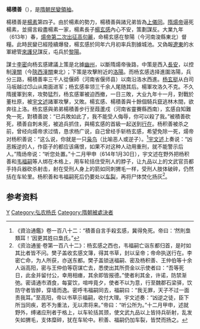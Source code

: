 '''楊積善'''（{{bd|？||614年|1月30日}}），是[[隋朝|隋朝]][[隋末民變|民變領袖]]。

楊積善是[[楊素|楊素]]第四子。由於楊素的勢力，楊積善與諸兄弟皆為[[開府儀同三司|上儀同]]。[[隋煬帝|隋煬帝]]逼死楊素，並揚言殺盡楊素一家，楊素長子[[楊玄感|楊玄感]]內心不安，策劃謀反。大業九年（613年）春，[[隋與高句麗的戰爭|煬帝第二次出征高句麗]]，命楊玄感在黎陽（今河南浚縣東北）督糧。此時民變已經陸續爆發，楊玄感於同年六月初率兵割據城池。又偽報[[遼東|遼東]]的水軍總管[[來護兒|來護兒]]謀反，屯兵於[[黎陽|黎陽]]。

謀士[[李密|李密]]向杨玄感建議上策是北據[[幽州|幽州]]，以斷隋煬帝後路，中策是西入[[長安|長安]]，以控制[[潼關|潼關]]（今[[陝西|陝西]][[潼關|潼關]]東北）；下策是攻擊附近的[[洛陽|洛陽]]。而杨玄感选择進圍洛陽，兵分三路，楊積善率三千人從偃師（河南省偃师县）以南沿洛水西進。[[杨玄挺|杨玄挺]]从白司马坂越过邙山从南面进军；杨玄感率领三千余人尾随其后。楊軍攻洛久不克。不久隋援軍到來，攻勢猛烈，杨玄感軍被迫西撤，一日三敗，大业九年十一月，對戰於董杜原，被[[宇文述|宇文述]]諸軍攻擊，又敗。楊玄感、楊積善與十餘個騎兵竄逃林木間，欲奔往上洛。杨玄感與弟弟楊積善步行至葭蘆戍（河南省靈賽縣西南），玄感自知難免一死，對積善說：“已兵敗如此了，我不能受人侮辱，你可以殺了我。”被積善砍死，積善自刺未死，被追兵抓住，與楊玄感的首級一起送到[[行在|行在]]。杨积善被杀之前，曾经向煬帝求过情，恳求杨广说，自己曾经手斩杨玄感，希望免除一死，煬帝对杨积善说：“这么说，你就是一只[[貓頭鷹|枭鸟]]（比喻恶人或逆子）。<ref>《資治通鑑》卷一百八十二：“積善自言手殺玄感，冀得免死。帝曰：‘然則梟類耳！’因更其姓曰梟氏。”</ref>[[宇文述|宇文述]]上奏说：“凶恶叛逆的人，作臣子的都应该痛恨，如果不对这种人动用重刑，就不能警示后人。”隋炀帝说：“听您处置。”十二月甲申（614年1月30日），宇文述在野外把杨积善和[[韦福嗣|韦福嗣]]等人绑在木格上，用车轮括住受刑人的脖子，让九品以上的文武官员都手持兵器砍杀射击，射在受刑人身上的箭如同刺猬毛一样，受刑人肢体破碎，仍然括在车轮里。杨积善和韦福嗣死后仍要处以[[车裂|车裂]]，再将尸体焚化扬灰<ref>《资治通鉴·卷第一百八十二》：杨玄感之西也，韦福嗣亡诣东都归首，是时如其比者皆不问。樊子盖收玄感文簿，得其书草，封以呈帝；帝命执送行在。李密亡命，为人所获，亦送东都。樊子盖锁送福嗣、密及杨积善、王仲伯等十余人诣高阳，密与王仲伯等窃谋亡去，悉使出其所赍金以示使者曰：“吾等死日，此金并留付公，幸用相瘗，其余即皆报德。”使者利其金，许诺，防禁渐弛。密请通市酒食，每宴饮，喧哗竟夕，使者不以为意，行至魏郡石梁驿，饮防守者皆醉，穿墙而逸。密呼韦福嗣同去，福嗣曰：“我无罪，天子不过一面责我耳。”至高阳，帝以书草示福嗣，收付大理。宇文述奏：“凶逆之徒，臣下所当同疾，若不为重法，无以肃将来。”帝曰：“听公所为。”十二月甲申，述就野外，缚诸应刑者于格上，以车轮括其颈，使文武九品以上皆持兵斫射，乱发矢如猬毛，支体糜碎，犹在车轮中。积善、福嗣仍加车裂，皆焚而扬之。</ref>。

== 参考资料 ==
{{reflist}}

[[Category:隋朝民變領袖|Y]]
[[Category:弘农杨氏|Category:弘农杨氏]]
[[Category:隋朝被處決者|Category:隋朝被處決者]]